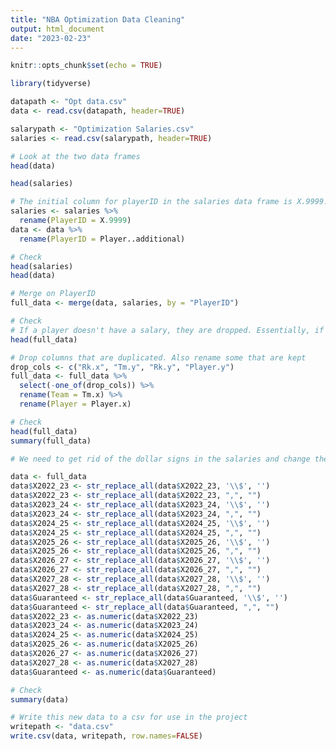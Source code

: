---
title: "NBA Optimization Data Cleaning"
output: html_document
date: "2023-02-23"
---

```{r setup, include=FALSE}
knitr::opts_chunk$set(echo = TRUE)
```

```{r}
library(tidyverse)
```

```{r}
datapath <- "Opt data.csv"
data <- read.csv(datapath, header=TRUE)

salarypath <- "Optimization Salaries.csv"
salaries <- read.csv(salarypath, header=TRUE)
```


```{r}
# Look at the two data frames
head(data)

head(salaries)
```

```{r}
# The initial column for playerID in the salaries data frame is X.9999. In data this needs to be changed as well. 
salaries <- salaries %>%
  rename(PlayerID = X.9999)
data <- data %>%
  rename(PlayerID = Player..additional)

# Check
head(salaries)
head(data)
```


```{r}
# Merge on PlayerID
full_data <- merge(data, salaries, by = "PlayerID")

# Check
# If a player doesn't have a salary, they are dropped. Essentially, if a player isn't in both data frames, they haven't played enough. We would filter them later anyway
head(full_data)
```

```{r}
# Drop columns that are duplicated. Also rename some that are kept
drop_cols <- c("Rk.x", "Tm.y", "Rk.y", "Player.y")
full_data <- full_data %>% 
  select(-one_of(drop_cols)) %>%
  rename(Team = Tm.x) %>%
  rename(Player = Player.x)

# Check
head(full_data)
summary(full_data)
```

```{r}
# We need to get rid of the dollar signs in the salaries and change them to numeric

data <- full_data
data$X2022_23 <- str_replace_all(data$X2022_23, '\\$', '')
data$X2022_23 <- str_replace_all(data$X2022_23, ",", "")
data$X2023_24 <- str_replace_all(data$X2023_24, '\\$', '')
data$X2023_24 <- str_replace_all(data$X2023_24, ",", "")
data$X2024_25 <- str_replace_all(data$X2024_25, '\\$', '')
data$X2024_25 <- str_replace_all(data$X2024_25, ",", "")
data$X2025_26 <- str_replace_all(data$X2025_26, '\\$', '')
data$X2025_26 <- str_replace_all(data$X2025_26, ",", "")
data$X2026_27 <- str_replace_all(data$X2026_27, '\\$', '')
data$X2026_27 <- str_replace_all(data$X2026_27, ",", "")
data$X2027_28 <- str_replace_all(data$X2027_28, '\\$', '')
data$X2027_28 <- str_replace_all(data$X2027_28, ",", "")
data$Guaranteed <- str_replace_all(data$Guaranteed, '\\$', '')
data$Guaranteed <- str_replace_all(data$Guaranteed, ",", "")
data$X2022_23 <- as.numeric(data$X2022_23)
data$X2023_24 <- as.numeric(data$X2023_24)
data$X2024_25 <- as.numeric(data$X2024_25)
data$X2025_26 <- as.numeric(data$X2025_26)
data$X2026_27 <- as.numeric(data$X2026_27)
data$X2027_28 <- as.numeric(data$X2027_28)
data$Guaranteed <- as.numeric(data$Guaranteed)

# Check
summary(data)
```

```{r}
# Write this new data to a csv for use in the project
writepath <- "data.csv"
write.csv(data, writepath, row.names=FALSE)
```

